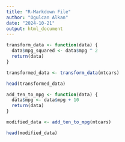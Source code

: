 ```yaml
---
title: "R-Markdown File"
author: "Ogulcan Alkan"
date: "2024-10-21"
output: html_document
---
```


```r
transform_data <- function(data) {
  data$mpg_squared <- data$mpg ^ 2
  return(data)
}

transformed_data <- transform_data(mtcars)

head(transformed_data)
```

```r
add_ten_to_mpg <- function(data) {
  data$mpg <- data$mpg + 10
  return(data)
}

modified_data <- add_ten_to_mpg(mtcars)

head(modified_data)
```

